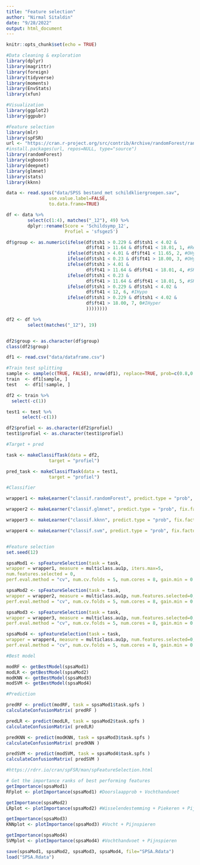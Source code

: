 ---
title: "Feature selection"
author: "Nirmal Sitaldin"
date: "9/28/2022"
output: html_document
---

```{r setup, include=FALSE}
knitr::opts_chunk$set(echo = TRUE)
```

```{r Loading libraries}

#Data cleaning & exploration
library(dplyr)
library(magrittr)
library(foreign)
library(tidyverse)
library(moments)
library(EnvStats)
library(xfun)

#Visualization
library(ggplot2)
library(ggpubr)

#Feature selection
library(mlr)
library(spFSR)
url <- "https://cran.r-project.org/src/contrib/Archive/randomForest/randomForest_4.6-12.tar.gz"
#install.packages(url, repos=NULL, type="source") 
library(randomForest)
library(xgboost)
library(deepnet)
library(glmnet)
library(stats)
library(kknn)


```

```{r Data loading / preprocessing}

data <- read.spss("data/SPSS bestand_met schildkliergroepen.sav",
                use.value.label=FALSE, 
                to.data.frame=TRUE)

df <- data %>%
        select(c(1:4), matches("_12"), 49) %>%
        dplyr::rename(Score = 'Schildsymp_12',
                      Profiel = 'sfsgez5')

df$group <- as.numeric(ifelse(df$tsh1 > 0.229 & df$tsh1 < 4.02 &
                              df$ft41 > 11.64 & df$ft41 < 18.01, 1, #Ref group
                       ifelse(df$tsh1 > 4.01 & df$ft41 < 11.65, 2, #OHypo
                       ifelse(df$tsh1 < 0.23 & df$ft41 > 18.00, 3, #OHyper
                       ifelse(df$tsh1 > 4.01 & 
                              df$ft41 > 11.64 & df$ft41 < 18.01, 4, #SHypo
                       ifelse(df$tsh1 < 0.23 &
                              df$ft41 > 11.64 & df$ft41 < 18.01, 5, #SHyper
                       ifelse(df$tsh1 > 0.229 & df$tsh1 < 4.02 &
                              df$ft41 < 12, 6, #IHypo
                       ifelse(df$tsh1 > 0.229 & df$tsh1 < 4.02 &
                              df$ft41 > 18.00, 7, 0#IHyper
                              ))))))))

df2 <- df %>%
        select(matches("_12"), 19)


df2$group <- as.character(df$group)
class(df2$group)

```

```{r Feature selection}
df1 <- read.csv("data/dataframe.csv")

#Train test splitting
sample <- sample(c(TRUE, FALSE), nrow(df1), replace=TRUE, prob=c(0.8,0.2))
train  <- df1[sample, ]
test   <- df1[!sample, ]

df2 <- train %>%
  select(-c(1))

test1 <- test %>%
      select(-c(1))

df2$profiel <- as.character(df2$profiel)
test1$profiel <- as.character(test1$profiel)

```



```{r SPSA}

#Target + pred

task <- makeClassifTask(data = df2,
                target = "profiel")

pred_task <- makeClassifTask(data = test1,
                target = "profiel")

#Classifier

wrapper1 <- makeLearner("classif.randomForest", predict.type = "prob", fix.factors.prediction = TRUE) #RF

wrapper2 <- makeLearner("classif.glmnet", predict.type = "prob", fix.factors.prediction = TRUE) #LR w GLMNet

wrapper3 <- makeLearner("classif.kknn", predict.type = "prob", fix.factors.prediction = TRUE) #KNN

wrapper4 <- makeLearner("classif.svm", predict.type = "prob", fix.factors.prediction = TRUE) #SVM


#Feature selection
set.seed(12)

spsaMod1 <- spFeatureSelection(task = task,
wrapper = wrapper1, measure = multiclass.au1p, iters.max=5,
num.features.selected = 0,
perf.eval.method = "cv", num.cv.folds = 5, num.cores = 8, gain.min = 0.1)

spsaMod2 <- spFeatureSelection(task = task,
wrapper = wrapper2, measure = multiclass.au1p, num.features.selected=0, iters.max=5,
perf.eval.method = "cv", num.cv.folds = 5, num.cores = 8, gain.min = 0.1)

spsaMod3 <- spFeatureSelection(task = task,
wrapper = wrapper3, measure = multiclass.au1p, num.features.selected=0, iters.max=5,
perf.eval.method = "cv", num.cv.folds = 5, num.cores = 8, gain.min = 0.1)

spsaMod4 <- spFeatureSelection(task = task,
wrapper = wrapper4, measure = multiclass.au1p, num.features.selected=0, iters.max=5,
perf.eval.method = "cv", num.cv.folds = 5, num.cores = 8, gain.min = 0.1)

#Best model

modRF <- getBestModel(spsaMod1)
modLR <- getBestModel(spsaMod2)
modKNN <- getBestModel(spsaMod3)
modSVM <- getBestModel(spsaMod4)

#Prediction

predRF <- predict(modRF, task = spsaMod1$task.spfs )
calculateConfusionMatrix( predRF )

predLR <- predict(modLR, task = spsaMod2$task.spfs )
calculateConfusionMatrix( predLR)

predKNN <- predict(modKNN, task = spsaMod3$task.spfs )
calculateConfusionMatrix( predKNN )

predSVM <- predict(modSVM, task = spsaMod4$task.spfs )
calculateConfusionMatrix( predSVM )

#https://rdrr.io/cran/spFSR/man/spFeatureSelection.html

# Get the importance ranks of best performing features
getImportance(spsaMod1)
RFplot <- plotImportance(spsaMod1) #Doorslaapprob + Vochthandvoet

getImportance(spsaMod2)
LRplot <- plotImportance(spsaMod2) #Wisselendestemming + Piekeren + Pijngewrichten

getImportance(spsaMod3)
KNNplot <- plotImportance(spsaMod3) #Vocht + Pijnspieren 

getImportance(spsaMod4)
SVMplot <- plotImportance(spsaMod4) #Vochthandvoet + Pijnspieren

save(spsaMod1, spsaMod2, spsaMod3, spsaMod4, file="SPSA.Rdata")
load("SPSA.Rdata")
```

